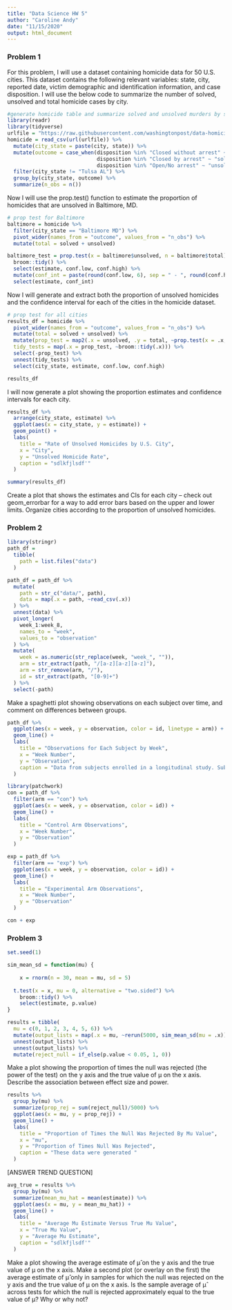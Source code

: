 ```yaml
---
title: "Data Science HW 5"
author: "Caroline Andy"
date: "11/15/2020"
output: html_document
---
```


### Problem 1

For this problem, I will use a dataset containing homicide data for 50 U.S. cities. This dataset contains the following relevant variables: state, city, reported date, victim demographic and identification information, and case disposition. I will use the below code to summarize the number of solved, unsolved and total homicide cases by city. 

```r
#generate homicide table and summarize solved and unsolved murders by state
library(readr)
library(tidyverse)
urlfile = "https://raw.githubusercontent.com/washingtonpost/data-homicides/master/homicide-data.csv"
homicide = read_csv(url(urlfile)) %>%
  mutate(city_state = paste(city, state)) %>%
  mutate(outcome = case_when(disposition %in% "Closed without arrest" ~ "unsolved",
                             disposition %in% "Closed by arrest" ~ "solved", 
                             disposition %in% "Open/No arrest" ~ "unsolved")) %>%
  filter(city_state != "Tulsa AL") %>%
  group_by(city_state, outcome) %>%
  summarize(n_obs = n())
```

Now I will use the prop.test() function to estimate the proportion of homicides that are unsolved in Baltimore, MD. 

```r
# prop test for Baltimore
baltimore = homicide %>%
  filter(city_state == "Baltimore MD") %>%
  pivot_wider(names_from = "outcome", values_from = "n_obs") %>%
  mutate(total = solved + unsolved)

baltimore_test = prop.test(x = baltimore$unsolved, n = baltimore$total) %>%
  broom::tidy() %>%
  select(estimate, conf.low, conf.high) %>%
  mutate(conf_int = paste(round(conf.low, 6), sep = " - ", round(conf.high, 6))) %>%
  select(estimate, conf_int)
```

Now I will generate and extract both the proportion of unsolved homicides and the confidence interval for each of the cities in the homicide dataset. 

```r
# prop test for all cities
results_df = homicide %>%
  pivot_wider(names_from = "outcome", values_from = "n_obs") %>%
  mutate(total = solved + unsolved) %>%
  mutate(prop_test = map2(.x = unsolved, .y = total, ~prop.test(x = .x, n = .y)),
  tidy_tests = map(.x = prop_test, ~broom::tidy(.x))) %>%
  select(-prop_test) %>% 
  unnest(tidy_tests) %>% 
  select(city_state, estimate, conf.low, conf.high)

results_df
```
I will now generate a plot showing the proportion estimates and confidence intervals for each city. 

```r
results_df %>%
  arrange(city_state, estimate) %>%
  ggplot(aes(x = city_state, y = estimate)) + 
  geom_point() +
  labs(
    title = "Rate of Unsolved Homicides by U.S. City",
    x = "City",
    y = "Unsolved Homicide Rate",
    caption = "sdlkfjlsdf'"
  )

summary(results_df)

```

Create a plot that shows the estimates and CIs for each city – check out geom_errorbar for a way to add error bars based on the upper and lower limits. Organize cities according to the proportion of unsolved homicides.


### Problem 2

```r
library(stringr)
path_df = 
  tibble(
    path = list.files("data")
  )

path_df = path_df %>%
  mutate(
    path = str_c("data/", path),
    data = map(.x = path, ~read_csv(.x))
  ) %>%
  unnest(data) %>%
  pivot_longer(
    week_1:week_8,
    names_to = "week",
    values_to = "observation"
  ) %>%
  mutate(
    week = as.numeric(str_replace(week, "week_", "")),
    arm = str_extract(path, "/[a-z][a-z][a-z]"),
    arm = str_remove(arm, "/"),
    id = str_extract(path, "[0-9]+")
  ) %>%
  select(-path)
```

Make a spaghetti plot showing observations on each subject over time, and comment on differences between groups.

```r
path_df %>%
  ggplot(aes(x = week, y = observation, color = id, linetype = arm)) + 
  geom_line() +
  labs(
    title = "Observations for Each Subject by Week",
    x = "Week Number",
    y = "Observation",
    caption = "Data from subjects enrolled in a longitudinal study. Subjects 01 through 05 were enrolled in the control arm, \nand subjects 06 through 10 in the experimental arm"
  )
```
```r
library(patchwork)
con = path_df %>%
  filter(arm == "con") %>%
  ggplot(aes(x = week, y = observation, color = id)) + 
  geom_line() +
  labs(
    title = "Control Arm Observations",
    x = "Week Number",
    y = "Observation"
  )

exp = path_df %>%
  filter(arm == "exp") %>%
  ggplot(aes(x = week, y = observation, color = id)) + 
  geom_line() +
  labs(
    title = "Experimental Arm Observations",
    x = "Week Number",
    y = "Observation"
  )

con + exp
```

### Problem 3

```r
set.seed(1)

sim_mean_sd = function(mu) {
  
    x = rnorm(n = 30, mean = mu, sd = 5)
  
  t.test(x = x, mu = 0, alternative = "two.sided") %>%
    broom::tidy() %>%
    select(estimate, p.value)
}

results = tibble(
  mu = c(0, 1, 2, 3, 4, 5, 6)) %>%
  mutate(output_lists = map(.x = mu, ~rerun(5000, sim_mean_sd(mu = .x)))) %>%
  unnest(output_lists) %>%
  unnest(output_lists) %>%
  mutate(reject_null = if_else(p.value < 0.05, 1, 0))

```

Make a plot showing the proportion of times the null was rejected (the power of the test) on the y axis and the true value of μ on the x axis. Describe the association between effect size and power.

```r
results %>%
  group_by(mu) %>%
  summarize(prop_rej = sum(reject_null)/5000) %>%
  ggplot(aes(x = mu, y = prop_rej)) +
  geom_line() +
  labs(
    title = "Proportion of Times the Null Was Rejected By Mu Value",
    x = "mu",
    y = "Proportion of Times Null Was Rejected",
    caption = "These data were generated "
  )
```
[ANSWER TREND QUESTION]


```r
avg_true = results %>%
  group_by(mu) %>%
  summarize(mean_mu_hat = mean(estimate)) %>%
  ggplot(aes(x = mu, y = mean_mu_hat)) + 
  geom_line() +
  labs(
    title = "Average Mu Estimate Versus True Mu Value",
    x = "True Mu Value",
    y = "Average Mu Estimate",
    caption = "sdlkfjlsdf'"
  )

```
Make a plot showing the average estimate of μ̂  on the y axis and the true value of μ on the x axis. Make a second plot (or overlay on the first) the average estimate of μ̂  only in samples for which the null was rejected on the y axis and the true value of μ on the x axis. Is the sample average of μ̂  across tests for which the null is rejected approximately equal to the true value of μ? Why or why not?
